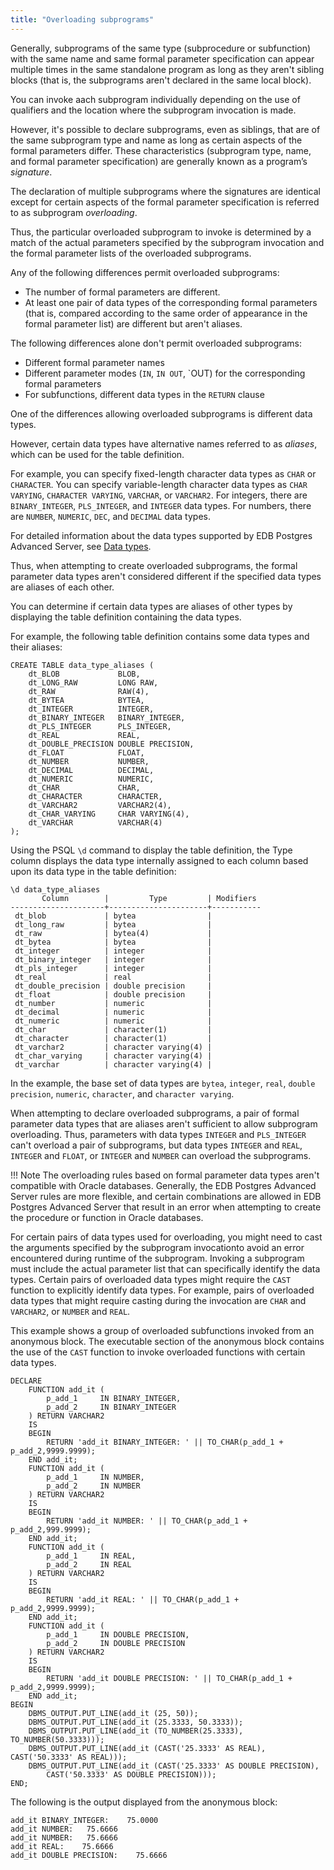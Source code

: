 ```yaml
---
title: "Overloading subprograms"
---
```


<div id="overloading_subprograms" class="registered_link"></div>

Generally, subprograms of the same type (subprocedure or subfunction) with the same name and same formal parameter specification can appear multiple times in the same standalone program as long as they aren't sibling blocks (that is, the subprograms aren't declared in the same local block).

You can invoke aach subprogram individually depending on the use of qualifiers and the location where the subprogram invocation is made.

However, it's possible to declare subprograms, even as siblings, that are of the same subprogram type and name as long as certain aspects of the formal parameters differ. These characteristics (subprogram type, name, and formal parameter specification) are generally known as a program’s *signature*.

The declaration of multiple subprograms where the signatures are identical except for certain aspects of the formal parameter specification is referred to as subprogram *overloading*.

Thus, the particular overloaded subprogram to invoke is determined by a match of the actual parameters specified by the subprogram invocation and the formal parameter lists of the overloaded subprograms.

Any of the following differences permit overloaded subprograms:

-   The number of formal parameters are different.
-   At least one pair of data types of the corresponding formal parameters (that is, compared according to the same order of appearance in the formal parameter list) are different but aren't aliases. 

The following differences alone don't permit overloaded subprograms:

-   Different formal parameter names
-   Different parameter modes (`IN`, `IN OUT`, `OUT) for the corresponding formal parameters
-   For subfunctions, different data types in the `RETURN` clause

One of the differences allowing overloaded subprograms is different data types.

However, certain data types have alternative names referred to as *aliases*, which can be used for the table definition.

For example, you can specify fixed-length character data types as `CHAR` or `CHARACTER`. You can specify variable-length character data types as `CHAR VARYING`, `CHARACTER VARYING`, `VARCHAR`, or `VARCHAR2`. For integers, there are `BINARY_INTEGER`, `PLS_INTEGER`, and `INTEGER` data types. For numbers, there are `NUMBER`, `NUMERIC`, `DEC`, and `DECIMAL` data types.

For detailed information about the data types supported by EDB Postgres Advanced Server, see [Data types](/epas/latest/epas_compat_reference/02_the_sql_language/02_data_types/).

Thus, when attempting to create overloaded subprograms, the formal parameter data types aren't considered different if the specified data types are aliases of each other.

You can determine if certain data types are aliases of other types by displaying the table definition containing the data types.

For example, the following table definition contains some data types and their aliases:

```text
CREATE TABLE data_type_aliases (
    dt_BLOB             BLOB,
    dt_LONG_RAW         LONG RAW,
    dt_RAW              RAW(4),
    dt_BYTEA            BYTEA,
    dt_INTEGER          INTEGER,
    dt_BINARY_INTEGER   BINARY_INTEGER,
    dt_PLS_INTEGER      PLS_INTEGER,
    dt_REAL             REAL,
    dt_DOUBLE_PRECISION DOUBLE PRECISION,
    dt_FLOAT            FLOAT,
    dt_NUMBER           NUMBER,
    dt_DECIMAL          DECIMAL,
    dt_NUMERIC          NUMERIC,
    dt_CHAR             CHAR,
    dt_CHARACTER        CHARACTER,
    dt_VARCHAR2         VARCHAR2(4),
    dt_CHAR_VARYING     CHAR VARYING(4),
    dt_VARCHAR          VARCHAR(4)
);
```

Using the PSQL `\d` command to display the table definition, the Type column displays the data type internally assigned to each column based upon its data type in the table definition:

```text
\d data_type_aliases
       Column        |         Type         | Modifiers
---------------------+----------------------+-----------
 dt_blob             | bytea                |
 dt_long_raw         | bytea                |
 dt_raw              | bytea(4)             |
 dt_bytea            | bytea                |
 dt_integer          | integer              |
 dt_binary_integer   | integer              |
 dt_pls_integer      | integer              |
 dt_real             | real                 |
 dt_double_precision | double precision     |
 dt_float            | double precision     |
 dt_number           | numeric              |
 dt_decimal          | numeric              |
 dt_numeric          | numeric              |
 dt_char             | character(1)         |
 dt_character        | character(1)         |
 dt_varchar2         | character varying(4) |
 dt_char_varying     | character varying(4) |
 dt_varchar          | character varying(4) |
```

In the example, the base set of data types are `bytea`, `integer`, `real`, `double precision`, `numeric`, `character`, and `character varying`.

When attempting to declare overloaded subprograms, a pair of formal parameter data types that are aliases aren't sufficient to allow subprogram overloading. Thus, parameters with data types `INTEGER` and `PLS_INTEGER` can't overload a pair of subprograms, but data types `INTEGER` and `REAL`, `INTEGER` and `FLOAT`, or `INTEGER` and `NUMBER` can overload the subprograms.

!!! Note
    The overloading rules based on formal parameter data types aren't compatible with Oracle databases. Generally, the EDB Postgres Advanced Server rules are more flexible, and certain combinations are allowed in EDB Postgres Advanced Server that result in an error when attempting to create the procedure or function in Oracle databases.

For certain pairs of data types used for overloading, you might need to cast the arguments specified by the subprogram invocationto avoid an error encountered during runtime of the subprogram. Invoking a subprogram must include the actual parameter list that can specifically identify the data types. Certain pairs of overloaded data types might require the `CAST` function to explicitly identify data types. For example, pairs of overloaded data types that might require casting during the invocation are `CHAR` and `VARCHAR2`, or `NUMBER` and `REAL`.

This example shows a group of overloaded subfunctions invoked from an anonymous block. The executable section of the anonymous block contains the use of the `CAST` function to invoke overloaded functions with certain data types.

```text
DECLARE
    FUNCTION add_it (
        p_add_1     IN BINARY_INTEGER,
        p_add_2     IN BINARY_INTEGER
    ) RETURN VARCHAR2
    IS
    BEGIN
        RETURN 'add_it BINARY_INTEGER: ' || TO_CHAR(p_add_1 + p_add_2,9999.9999);
    END add_it;
    FUNCTION add_it (
        p_add_1     IN NUMBER,
        p_add_2     IN NUMBER
    ) RETURN VARCHAR2
    IS
    BEGIN
        RETURN 'add_it NUMBER: ' || TO_CHAR(p_add_1 + p_add_2,999.9999);
    END add_it;
    FUNCTION add_it (
        p_add_1     IN REAL,
        p_add_2     IN REAL
    ) RETURN VARCHAR2
    IS
    BEGIN
        RETURN 'add_it REAL: ' || TO_CHAR(p_add_1 + p_add_2,9999.9999);
    END add_it;
    FUNCTION add_it (
        p_add_1     IN DOUBLE PRECISION,
        p_add_2     IN DOUBLE PRECISION
    ) RETURN VARCHAR2
    IS
    BEGIN
        RETURN 'add_it DOUBLE PRECISION: ' || TO_CHAR(p_add_1 + p_add_2,9999.9999);
    END add_it;
BEGIN
    DBMS_OUTPUT.PUT_LINE(add_it (25, 50));
    DBMS_OUTPUT.PUT_LINE(add_it (25.3333, 50.3333));
    DBMS_OUTPUT.PUT_LINE(add_it (TO_NUMBER(25.3333), TO_NUMBER(50.3333)));
    DBMS_OUTPUT.PUT_LINE(add_it (CAST('25.3333' AS REAL), CAST('50.3333' AS REAL)));
    DBMS_OUTPUT.PUT_LINE(add_it (CAST('25.3333' AS DOUBLE PRECISION),
        CAST('50.3333' AS DOUBLE PRECISION)));
END;
```

The following is the output displayed from the anonymous block:

```text
add_it BINARY_INTEGER:    75.0000
add_it NUMBER:   75.6666
add_it NUMBER:   75.6666
add_it REAL:    75.6666
add_it DOUBLE PRECISION:    75.6666
```
